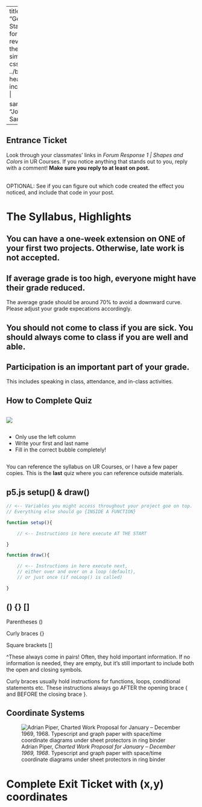 
---
title: "Getting Started"
format:
  revealjs:
    theme: 
      - simple
    css: ../bl.css
    header-includes: |
      <link rel="preconnect" href="https://fonts.googleapis.com">
      <link rel="preconnect" href="https://fonts.gstatic.com" crossorigin>
      <link href="https://fonts.googleapis.com/css2?family=Josefin+Sans:ital,wght@0,100..700;1,100..700&display=swap" rel="stylesheet">

sansfont: "Josefin Sans"
---

## Entrance Ticket

Look through your classmates' links in *Forum Response 1 | Shapes and Colors* in UR Courses. If you notice anything that stands out to you, reply with a comment! **Make sure you reply to at least on post.** 

<br>
OPTIONAL: See if you can figure out which code created the effect you noticed, and include that code in your post. 

# The Syllabus, Highlights

## You can have a one-week extension on ONE of your first two projects. Otherwise, late work is not accepted. 

## If average grade is too high, everyone might have their grade reduced. 

The average grade should be around 70% to avoid a downward curve. Please adjust your grade expecations accordingly. 

## You should not come to class if you are sick. You should always come to class if you are well and able.

## Participation is an important part of your grade. 

This includes speaking in class, attendance, and in-class activities. 


## How to Complete Quiz

::: {.column width="30%"}

![](https://brownbagteacher.com/wp-content/uploads/2020/02/BubbledScantron-1024x770.png)

:::

::: {.column width="70%"}

* Only use the left column
* Write your first and last name
* Fill in the correct bubble completely!

:::

You can reference the syllabus on UR Courses, or I have a few paper copies.
This is the **last** quiz where you can reference outside materials. 

## p5.js setup() & draw()

```javascript
// <-- Variables you might access throughout your project goe on top. 
// Everything else should go {INSIDE A FUNCTION}

function setup(){

    // <-- Instructions in here execute AT THE START

}

function draw(){

    // <-- Instructions in here execute next, 
    // either over and over on a loop (default), 
    // or just once (if noLoop() is called)

}
```

## () {} []

Parentheses ()

Curly braces {}

Square brackets []

^These always come in pairs! Often, they hold important information. If no information is needed, they are empty, but it's still important to include both the open and closing symbols. 

Curly braces usually hold instructions for functions, loops, conditional statements etc. 
These instructions always go AFTER the opening brace { and BEFORE the closing brace }.

## Coordinate Systems


![Adrian Piper, *Charted Work Proposal for January – December 1969, 1968*. Typescript and graph paper with space/time coordinate diagrams under sheet protectors in ring binder](https://www.thomaserben.com/wp-content/uploads/API_1968_Charted-Work-Proposal-for-January_1_400.jpg)



# Complete Exit Ticket with (x,y) coordinates

